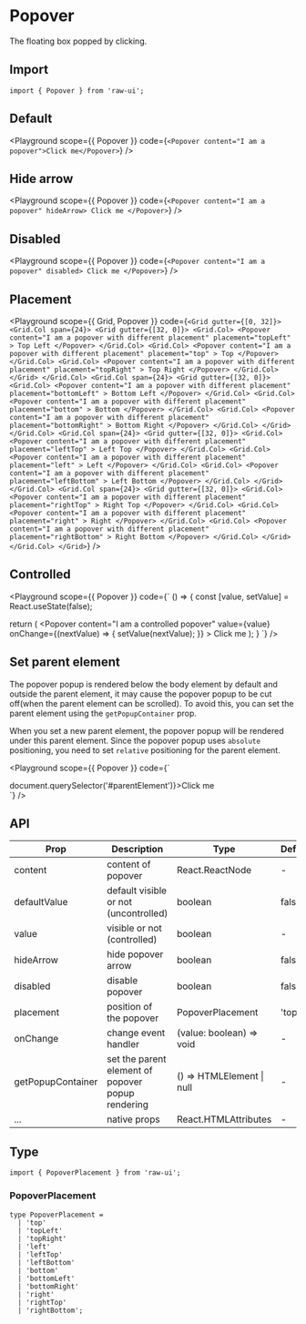 
# Popover

The floating box popped by clicking.

## Import

```tsx
import { Popover } from 'raw-ui';
```

## Default

<Playground
  scope={{ Popover }}
  code={`
<Popover content="I am a popover">Click me</Popover>
`}
/>

## Hide arrow

<Playground
  scope={{ Popover }}
  code={`
<Popover content="I am a popover" hideArrow>
  Click me
</Popover>
`}
/>

## Disabled

<Playground
  scope={{ Popover }}
  code={`
<Popover content="I am a popover" disabled>
  Click me
</Popover>
`}
/>

## Placement

<Playground
  scope={{ Grid, Popover }}
  code={`
<Grid gutter={[0, 32]}>
  <Grid.Col span={24}>
    <Grid gutter={[32, 0]}>
      <Grid.Col>
        <Popover
          content="I am a popover with different placement"
          placement="topLeft"
        >
          Top Left
        </Popover>
      </Grid.Col>
      <Grid.Col>
        <Popover
          content="I am a popover with different placement"
          placement="top"
        >
          Top
        </Popover>
      </Grid.Col>
      <Grid.Col>
        <Popover
          content="I am a popover with different placement"
          placement="topRight"
        >
          Top Right
        </Popover>
      </Grid.Col>
    </Grid>
  </Grid.Col>
  <Grid.Col span={24}>
    <Grid gutter={[32, 0]}>
      <Grid.Col>
        <Popover
          content="I am a popover with different placement"
          placement="bottomLeft"
        >
          Bottom Left
        </Popover>
      </Grid.Col>
      <Grid.Col>
        <Popover
          content="I am a popover with different placement"
          placement="bottom"
        >
          Bottom
        </Popover>
      </Grid.Col>
      <Grid.Col>
        <Popover
          content="I am a popover with different placement"
          placement="bottomRight"
        >
          Bottom Right
        </Popover>
      </Grid.Col>
    </Grid>
  </Grid.Col>
  <Grid.Col span={24}>
    <Grid gutter={[32, 0]}>
      <Grid.Col>
        <Popover
          content="I am a popover with different placement"
          placement="leftTop"
        >
          Left Top
        </Popover>
      </Grid.Col>
      <Grid.Col>
        <Popover
          content="I am a popover with different placement"
          placement="left"
        >
          Left
        </Popover>
      </Grid.Col>
      <Grid.Col>
        <Popover
          content="I am a popover with different placement"
          placement="leftBottom"
        >
          Left Bottom
        </Popover>
      </Grid.Col>
    </Grid>
  </Grid.Col>
  <Grid.Col span={24}>
    <Grid gutter={[32, 0]}>
      <Grid.Col>
        <Popover
          content="I am a popover with different placement"
          placement="rightTop"
        >
          Right Top
        </Popover>
      </Grid.Col>
      <Grid.Col>
        <Popover
          content="I am a popover with different placement"
          placement="right"
        >
          Right
        </Popover>
      </Grid.Col>
      <Grid.Col>
        <Popover
          content="I am a popover with different placement"
          placement="rightBottom"
        >
          Right Bottom
        </Popover>
      </Grid.Col>
    </Grid>
  </Grid.Col>
</Grid>
`}
/>

## Controlled

<Playground
  scope={{ Popover }}
  code={`
() => {
  const [value, setValue] = React.useState(false);

  return (
    <Popover
      content="I am a controlled popover"
      value={value}
      onChange={(nextValue) => {
        setValue(nextValue);
      }}
    >
      Click me
    </Popover>
  );
}
`}
/>

## Set parent element

The popover popup is rendered below the body element by default and outside the parent element, it may cause the popover popup to be cut off(when the parent element can be scrolled). To avoid this, you can set the parent element using the `getPopupContainer` prop.

When you set a new parent element, the popover popup will be rendered under this parent element. Since the popover popup uses `absolute` positioning, you need to set `relative` positioning for the parent element.

<Playground
  scope={{ Popover }}
  code={`
<div
  id="parentElement"
  style={{
    position: 'relative',
    overflowY: 'auto',
    width: '400px',
    height: '200px',
  }}
>
  <div
    style={{
      display: 'flex',
      alignItems: 'center',
      justifyContent: 'center',
      height: '400px',
    }}
  >
    <Popover content="I am a popover" getPopupContainer={() => document.querySelector('#parentElement')}>Click me</Popover>
  </div>
</div>
`}
/>

## API

| Prop              | Description                                       | Type                                                   | Default |
| ----------------- | ------------------------------------------------- | ------------------------------------------------------ | ------- |
| content           | content of popover                                | React.ReactNode                                        | -       |
| defaultValue      | default visible or not (uncontrolled)             | boolean                                                | false   |
| value             | visible or not (controlled)                       | boolean                                                | -       |
| hideArrow         | hide popover arrow                                | boolean                                                | false   |
| disabled          | disable popover                                   | boolean                                                | false   |
| placement         | position of the popover                           | PopoverPlacement                                       | 'top'   |
| onChange          | change event handler                              | (value: boolean) => void                               | -       |
| getPopupContainer | set the parent element of popover popup rendering | () => HTMLElement \| null                              | -       |
| ...               | native props                                      | React.HTMLAttributes                                   | -       |

## Type

```tsx
import { PopoverPlacement } from 'raw-ui';
```

### PopoverPlacement

```tsx
type PopoverPlacement =
  | 'top'
  | 'topLeft'
  | 'topRight'
  | 'left'
  | 'leftTop'
  | 'leftBottom'
  | 'bottom'
  | 'bottomLeft'
  | 'bottomRight'
  | 'right'
  | 'rightTop'
  | 'rightBottom';
```
